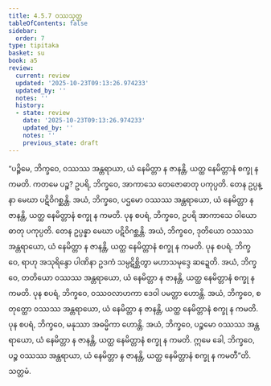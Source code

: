 ```yaml
---
title: 4.5.7 ဝဿသုတ္တ
tableOfContents: false
sidebar:
  order: 7
type: tipitaka
basket: su
book: a5
review:
  current: review
  updated: '2025-10-23T09:13:26.974233'
  updated_by: ''
  notes: ''
  history:
  - state: review
    date: '2025-10-23T09:13:26.974233'
    updated_by: ''
    notes: ''
    previous_state: draft
---
```



<ReviewStatus review={frontmatter.review} showDetails={true} />

<HypothesisAnnotation frontmatter={frontmatter} />

<DynamicBreadcrumb />

<Division number="197" book="a5" e="ch" v="16" p="212">

<Paragraph number="1166" book="a5">
“ပဉ္စိမေ, ဘိက္ခဝေ, ဝဿဿ အန္တရာယာ, ယံ နေမိတ္တာ န ဇာနန္တိ, ယတ္ထ နေမိတ္တာနံ စက္ခု န ကမတိ. ကတမေ ပဉ္စ? ဥပရိ, ဘိက္ခဝေ, အာကာသေ တေဇောဓာတု ပကုပ္ပတိ. တေန ဥပ္ပန္နာ မေဃာ ပဋိဝိဂစ္ဆန္တိ. အယံ, ဘိက္ခဝေ, ပဌမော ဝဿဿ အန္တရာယော, ယံ နေမိတ္တာ န ဇာနန္တိ, ယတ္ထ နေမိတ္တာနံ စက္ခု န ကမတိ.
</Paragraph>

<Paragraph number="1167" book="a5">
ပုန စပရံ, ဘိက္ခဝေ, ဥပရိ အာကာသေ ဝါယောဓာတု ပကုပ္ပတိ. တေန ဥပ္ပန္နာ မေဃာ ပဋိဝိဂစ္ဆန္တိ. အယံ, ဘိက္ခဝေ, ဒုတိယော ဝဿဿ အန္တရာယော, ယံ နေမိတ္တာ န ဇာနန္တိ, ယတ္ထ နေမိတ္တာနံ စက္ခု န ကမတိ.
</Paragraph>

<Paragraph number="1168" book="a5">
ပုန စပရံ, ဘိက္ခဝေ, ရာဟု အသုရိန္ဒော ပါဏိနာ ဥဒကံ သမ္ပဋိစ္ဆိတွာ မဟာသမုဒ္ဒေ ဆဍ္ဍေတိ. အယံ, ဘိက္ခဝေ, တတိယော ဝဿဿ အန္တရာယော, ယံ နေမိတ္တာ န ဇာနန္တိ, ယတ္ထ နေမိတ္တာနံ စက္ခု န ကမတိ.
</Paragraph>

<Paragraph number="1169" book="a5">
ပုန စပရံ, ဘိက္ခဝေ, ဝဿဝလာဟကာ ဒေဝါ ပမတ္တာ ဟောန္တိ. အယံ, ဘိက္ခဝေ, စတုတ္ထော ဝဿဿ အန္တရာယော, ယံ နေမိတ္တာ န ဇာနန္တိ, ယတ္ထ နေမိတ္တာနံ စက္ခု န ကမတိ.
</Paragraph>

<Paragraph number="1170" book="a5">
ပုန စပရံ, ဘိက္ခဝေ, မနုဿာ အဓမ္မိကာ ဟောန္တိ. အယံ, ဘိက္ခဝေ, ပဉ္စမော ဝဿဿ အန္တရာယော, ယံ နေမိတ္တာ န ဇာနန္တိ, ယတ္ထ နေမိတ္တာနံ စက္ခု န ကမတိ. ဣမေ ခေါ, ဘိက္ခဝေ, ပဉ္စ ဝဿဿ အန္တရာယာ, ယံ နေမိတ္တာ န ဇာနန္တိ, ယတ္ထ နေမိတ္တာနံ စက္ခု န ကမတီ”တိ.

</Paragraph>
</Division>

<Paragraph number="1171" type="center" book="a5">
သတ္တမံ.
</Paragraph>